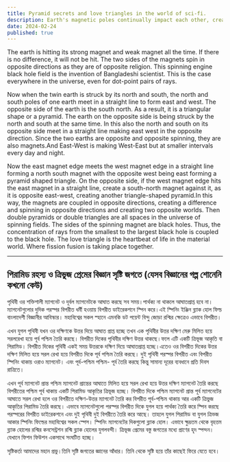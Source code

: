 ```yaml
---
title: Pyramid secrets and love triangles in the world of sci-fi. 
description: Earth's magnetic poles continually impact each other, creating east-west and north-south alignments. This interaction forms pyramidal structures, generating dual spinning pyramids and universal black hole coupling, as discovered by a Bangladeshi scientist. 
date: 2024-02-24
published: true
---
```


The earth is hitting its strong magnet and weak magnet all the time. If there is no difference, it will not be hit. The two sides of the magnets spin in opposite directions as they are of opposite religion. This spinning engine black hole field is the invention of Bangladeshi scientist. This is the case everywhere in the universe, even for dot-point pairs of rays.

Now when the twin earth is struck by its north and south, the north and south poles of one earth meet in a straight line to form east and west. The opposite side of the earth is the south north. As a result, it is a triangular shape or a pyramid. The earth on the opposite side is being struck by the north and south at the same time. In this also the north and south on its opposite side meet in a straight line making east west in the opposite direction. Since the two earths are opposite and opposite spinning, they are also magnets.And East-West is making West-East but at smaller intervals every day and night.

Now the east magnet edge meets the west magnet edge in a straight line forming a north south magnet with the opposite west being east forming a pyramid shaped triangle. On the opposite side, if the west magnet edge hits the east magnet in a straight line, create a south-north magnet against it, as it is opposite east-west, creating another triangle-shaped pyramid.In this way, the magnets are coupled in opposite directions, creating a difference and spinning in opposite directions and creating two opposite worlds. Then double pyramids or double triangles are all spaces in the universe of spinning fields. The sides of the spinning magnet are black holes. Thus, the concentration of rays from the smallest to the largest black hole is coupled to the black hole. The love triangle is the heartbeat of life in the material world. Where fission fusion is taking place together.

---

## পিরামিড রহস‍্য ও ত্রিভুজ প্রেমের বিজ্ঞান সৃষ্টি জগতে (যেসব বিজ্ঞানের গল্প শোনেনি কখনো কেউ)

পৃথিবী ওর শক্তিশালী ম‍্যাগনেট ও  দূর্বল ম‍্যাগনেটকে আঘাত করছে সব সময়।পার্থক‍্য না থাকলে আঘাতপ্রাপ্ত হবে না। ম‍্যাগনেটগুলোর দুদিক পরস্পর বিপরীত ধর্মী হওয়ায় বিপরীত ডাইরেকশনে স্পিন করে।এই স্পিনিং ইঞ্জিন ব্ল‍্যাক হোল ফিল্ড বাংলাদেশী বিজ্ঞানীর আবিস্কার। মহাবিশ্বের সকল স্হানে এমনকি ডট পয়েন্ট  বিন্দু জোড়া রশ্মির ক্ষেত্রেও এভাবে  বিপরীত।

এখন যুগল পৃথিবী যখন ওর দক্ষিণকে উত্তর দিয়ে আঘাত প্রাপ্ত হচ্ছে তখন এক পৃথিবীর উত্তর দক্ষিণ মেরু মিলিত হয়ে সরলরেখা হয়ে পূর্ব পশ্চিম তৈরি করছে। বিপরীত দিকের পৃথিবীর দক্ষিণ উত্তর থাকছে।ফলে এটি একটি ত্রিভূজ আকৃতি বা পিরামিড। বিপরীত দিকের পৃথিবী একই সময় উত্তরকে দক্ষিণ দিয়ে আঘাতপ্রাপ্ত হচ্ছে।এতেও ওর বিপরীত দিকের উত্তর দক্ষিণ মিলিত হয়ে সরল রেখা হয়ে বিপরীত দিকে পূর্ব পশ্চিম তৈরি করছে।  দুই পৃথিবী পরস্পর বিপরীত এবং বিপরীত স্পিনিং থাকায় ওরাও ম‍্যাগনেট। এবং পূর্ব-পশ্চিম পশ্চিম- পূর্ব তৈরি করছে কিন্তু সামান‍্য দূরের ব‍্যবধানে প্রতি দিবস রাত্রিতে।

এখন পূর্ব ম‍্যাগনেট প্রান্ত পশ্চিম ম‍্যাগনেট প্রান্তের  আঘাতে মিলিত হয়ে সরল রেখা হয়ে উত্তর দক্ষিণ ম‍্যাগনেট তৈরি করছে বিপরীতের পশ্চিম পূর্ব থাকায় একটি পিরামিড আকৃতির ত্রিভূজ হচ্ছে।  বিপরীত দিকে পশ্চিম ম‍্যাগনেট প্রান্ত পূর্ব ম‍্যাগনেটের আঘাতে সরল রেখা হলে ওর বিপরীতে দক্ষিণ-উত্তর ম‍্যাগনেট তৈরি কর বিপরীত পূর্ব-পশ্চিম থাকায় আর একটি ত্রিভুজ আকৃতির পিরামিড তৈরি করছে। এভাবে ম‍্যাগনেটগুলো পরস্পর বিপরীত দিকে যুগল হয়ে পার্থক‍্য তৈরি করে স্পিন করছে পরস্পরের বিপরীত ডাইরেকশনে এবং দুই পৃথিবী দুই বিপরীতে তৈরি করে আছে। তাহলে যুগল  পিরামিড বা যুগল ত্রিভজ আকার স্পিনিং ফিল্ডের মহাবিশ্বের সকল স্পেস। স্পিনিং ম‍্যাগনেটের দিকগুলো ব্ল‍্যাক হোল। এভাবে ক্ষুদ্রতম থেকে বৃহত্তম ব্ল‍্যাক হোলের রশ্মির কনসেন্ট্রশন রশ্মি ব্ল‍্যাক হোলের যুগলবন্দী।  ত্রিভূজ প্রেমের বস্তু জগতের মধ‍্যে প্রাণের হৃদ স্পন্দন। যেখানে ফিশন ফিউশন একসাথে সংঘটিত হচ্ছে।

সৃষ্টিকর্তা আমাদের মহান প্রভু।তিনি সৃষ্টি জগতের জ্ঞানের আঁধার। তিনি থেকে সৃষ্টি হয়ে তাঁর কাছেই ফিরে যেতে হবে।
